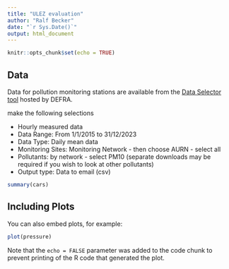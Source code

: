 ```yaml
---
title: "ULEZ evaluation"
author: "Ralf Becker"
date: "`r Sys.Date()`"
output: html_document
---
```


```r
knitr::opts_chunk$set(echo = TRUE)
```

## Data

Data for pollution monitoring stations are available from the [Data Selector tool](https://uk-air.defra.gov.uk/data/data_selector) hosted by DEFRA.

make the following selections

* Hourly measured data
* Data Range: From 1/1/2015 to 31/12/2023
* Data Type: Daily mean data
* Monitoring Sites: Monitoring Network - then choose AURN - select all 
* Pollutants: by network - select PM10 (separate downloads may be required if you wish to look at other pollutants)
* Output type: Data to email (csv)

```r
summary(cars)
```

## Including Plots

You can also embed plots, for example:

```r
plot(pressure)
```

Note that the `echo = FALSE` parameter was added to the code chunk to prevent printing of the R code that generated the plot.
